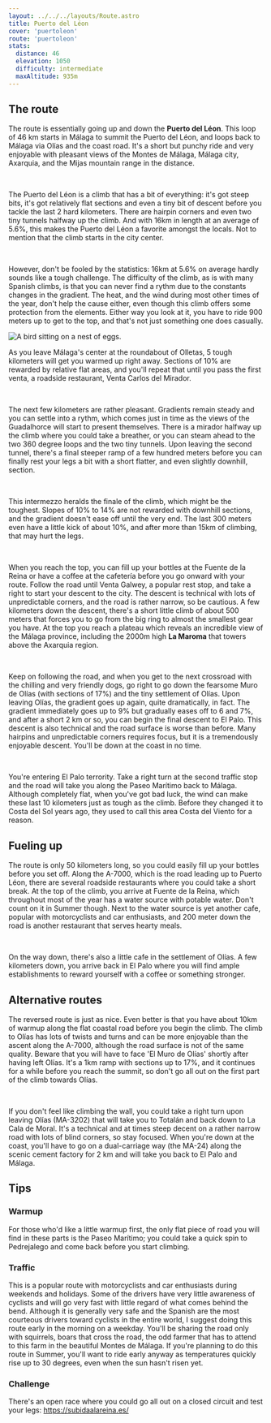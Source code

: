 ```yaml
---
layout: ../../../layouts/Route.astro
title: Puerto del Léon
cover: 'puertoleon'
route: 'puertoleon'
stats:
  distance: 46
  elevation: 1050
  difficulty: intermediate
  maxAltitude: 935m
---
```


## The route
 
The route is essentially going up and down the **Puerto del Léon**. This loop of 46 km starts in Málaga to summit the Puerto del Léon, and loops back to Málaga via Olías and the coast road.
It's a short but punchy ride and very enjoyable with pleasant views of the Montes de Málaga, Málaga city, Axarquia, and the Mijas mountain range in the distance.

&nbsp;

The Puerto del Léon is a climb that has a bit of everything: it's got steep bits, it's got relatively flat sections and even a tiny bit of descent before you tackle the last 2 hard kilometers. There are hairpin corners and even
two tiny tunnels halfway up the climb. And with 16km in length at an average of 5.6%, this makes the Puerto del Léon a favorite amongst the locals. Not to mention that the climb starts in the city center. 
 
&nbsp;

However, don't be fooled by the statistics: 16km at 5.6% on average hardly sounds like a tough challenge. 
The difficulty of the climb, as is with many Spanish climbs, is that you can never find a rythm due to the constants changes in the gradient. The heat, and the wind during most other times of the year, don't help the cause either, even though this climb offers some protection from the elements. Either way you look at it, you have to ride 900 meters up to get to the top, and that's not just something one does casually.

<img
  src="/routes/puertoleon/climb.webp"
  alt="A bird sitting on a nest of eggs."
  class="mt-4 mb-8"
  height={200}
  width={750}
/>

As you leave Málaga's center at the roundabout of Olletas, 5 tough
kilometers will get you warmed up right away. Sections of 10% are
rewarded by relative flat areas, and you'll repeat that until you pass
the first venta, a roadside restaurant, Venta Carlos del Mirador.

&nbsp;

The next few kilometers are rather pleasant. Gradients remain steady and you can settle into a rythm, which comes just in time as the views of the Guadalhorce will start to present themselves.
There is a mirador halfway up the climb where you could take a breather, or you can steam ahead to the two 360 degree loops and the two tiny tunnels. Upon leaving the second tunnel, there's a final steeper ramp of a few hundred meters before you can finally rest your legs a bit with a short flatter, and even slightly downhill, section.
  
&nbsp;

This intermezzo heralds the finale of the climb, which might be the toughest. Slopes of 10% to 14% are not rewarded with downhill sections, and the gradient doesn't ease off until the very end. The last 300 meters even have a little kick of about 10%, and after more than 15km of climbing, that may hurt the legs.

&nbsp;

When you reach the top, you can fill up your bottles at the Fuente de la Reina or have a coffee at the cafetería before you go onward with your route. 
Follow the road until Venta Galwey, a popular rest stop, and take a right to start your descent to the city. The descent is technical with lots of unpredictable corners, and the road is rather narrow, so be cautious.
A few kilometers down the descent, there's a short little climb of about 500 meters that forces you to go from the big ring to almost the smallest gear you have. At the top you reach a plateau which reveals an incredible view of the Málaga province, including the 2000m high **La Maroma** that towers above the Axarquia region.

&nbsp;

Keep on following the road, and when you get to the next crossroad with the chilling and very friendly dogs, go right to go down the fearsome Muro de Olías (with sections of 17%) and the tiny settlement of Olías.
Upon leaving Olías, the gradient goes up again, quite dramatically, in fact. The gradient immediately goes up to 9% but gradually eases off to 6 and 7%, and after a short 2 km or so, you can begin the final descent to El Palo. 
This descent is also technical and the road surface is worse than before. Many hairpins and unpredictable corners requires focus, but it is a tremendously enjoyable descent. You'll be down at the coast in no time.

&nbsp;

You're entering El Palo terrority. Take a right turn at the second traffic stop and the road will take you along the Paseo Marítimo back to Málaga. Although completely flat, when you've got bad luck, the wind can make these last 10 kilometers just as tough as the climb.
Before they changed it to Costa del Sol years ago, they used to call this area Costa del Viento for a reason.

## Fueling up

The route is only 50 kilometers long, so you could easily fill up your
bottles before you set off. Along the A-7000, which is the road
leading up to Puerto Léon, there are several roadside restaurants
where you could take a short break. At the top of the climb, you
arrive at Fuente de la Reina, which throughout most of the year has a
water source with potable water. Don't count on it in Summer though.
Next to the water source is yet another cafe, popular with
motorcyclists and car enthusiasts, and 200 meter down the road is
another restaurant that serves hearty meals.

&nbsp;

On the way down, there's also a little cafe in the settlement of
Olías. A few kilometers down, you arrive back in El Palo where you
will find ample establishments to reward yourself with a coffee or
something stronger.

## Alternative routes

The reversed route is just as nice. Even better is that you have about
10km of warmup along the flat coastal road before you begin the climb.
The climb to Olías has lots of twists and turns and can be more
enjoyable than the ascent along the A-7000, although the road surface
is not of the same quality. Beware that you will have to face 'El Muro
de Olías' shortly after having left Olías. It's a 1km ramp with
sections up to 17%, and it continues for a while before you reach the
summit, so don't go all out on the first part of the climb towards
Olías.

&nbsp;

If you don't feel like climbing the wall, you could take a right turn
upon leaving Olías (MA-3202) that will take you to Totalán and back
down to La Cala de Moral. It's a technical and at times steep decent
on a rather narrow road with lots of blind corners, so stay focused.
When you're down at the coast, you'll have to go on a dual-carriage
way (the MA-24) along the scenic cement factory for 2 km and will take
you back to El Palo and Málaga.

## Tips

### Warmup

For those who'd like a little warmup first, the only flat piece of road you will find in these parts is the Paseo Marítimo;
you could take a quick spin to Pedrejalego and come back before you start climbing.

### Traffic

This is a popular route with motorcyclists and car enthusiasts during
weekends and holidays. Some of the drivers have very little awareness
of cyclists and will go very fast with little regard of what comes
behind the bend. Although it is generally very safe and the Spanish
are the most courteous drivers toward cyclists in the entire world, I
suggest doing this route early in the morning on a weekday. You'll be
sharing the road only with squirrels, boars that cross the road, the
odd farmer that has to attend to this farm in the beautiful Montes de
Málaga. If you're planning to do this route in Summer, you'll want to
ride early anyway as temperatures quickly rise up to 30 degrees, even
when the sun hasn't risen yet.

### Challenge

There's an open race where you could go all out on a closed circuit and test your legs: https://subidaalareina.es/
